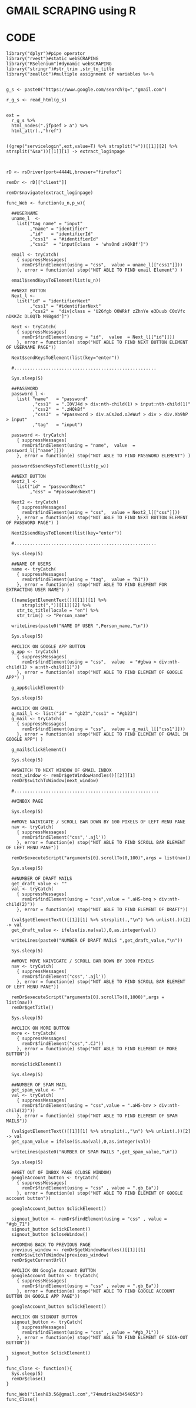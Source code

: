 
# GMAIL SCRAPING using R


# CODE

```
library("dplyr")#pipe operator
library("rvest")#static webSCRAPING
library("RSelenium")#dynamic webSCRAPING
library("stringr")#str_trim ,str_to_title
library("zeallot")#multiple assignment of variables %<-%


g_s <- paste0("https://www.google.com/search?q=","gmail.com")

r_g_s <- read_html(g_s)


ext =
  r_g_s %>%
  html_nodes(".jfp3ef > a") %>%     
  html_attr(.,"href")


((grep("servicelogin",ext,value=T) %>% strsplit("="))[[1]][2] %>% strsplit("&sa"))[[1]][1] -> extract_loginpage 



rD <- rsDriver(port=4444L,browser="firefox")

remDr <- rD[["client"]]

remDr$navigate(extract_loginpage)

func_Web <- function(u_n,p_w){
  
  ##USERNAME
  uname_l  <-
    list("tag name" = "input"
         ,"name" = "identifier"
         ,"id"   = "identifierId"
         ,"css1"  = "#identifierId"
         ,"css2"  = "input[class  = 'whsOnd zHQkBf']")
  
  email <- tryCatch(
    { suppressMessages(
      remDr$findElement(using = "css",  value = uname_l[["css1"]]))
    }, error = function(e) stop("NOT ABLE TO FIND email Element") )
  
  email$sendKeysToElement(list(u_n))
  
  ##NEXT BUTTON
  Next_l <-
    list("id" = "identifierNext" 
         ,"css1" = "#identifierNext"
         ,"css2" =  "div[class = 'U26fgb O0WRkf zZhnYe e3Duub C0oVfc nDKKZc DL0QTb M9Bg4d']")
  
  Next <- tryCatch(
    { suppressMessages(
      remDr$findElement(using = "id",  value  = Next_l[["id"]]))
    }, error = function(e) stop("NOT ABLE TO FIND NEXT BUTTON ELEMENT OF USERNAME PAGE"))
  
  Next$sendKeysToElement(list(key="enter"))
  
  #......................................................
  
  Sys.sleep(5)
  
  ##PASSWORD
  password_l <- 
    list( "name"   = "password"
          ,"css1"  = ".I0VJ4d > div:nth-child(1) > input:nth-child(1)"
          ,"css2"  = ".zHQkBf"
          ,"css3"  = "#password > div.aCsJod.oJeWuf > div > div.Xb9hP > input"
          ,"tag"   = "input")
  
  password <- tryCatch(
    { suppressMessages(
      remDr$findElement(using = "name",  value  = password_l[["name"]]))
    }, error = function(e) stop("NOT ABLE TO FIND PASSWORD ELEMENT") )
  
  password$sendKeysToElement(list(p_w))
  
  ##NEXT BUTTON
  Next2_l <- 
    list("id" = "passwordNext" 
         ,"css" = "#passwordNext")
  
  Next2 <- tryCatch(
    { suppressMessages(
      remDr$findElement(using = "css",  value = Next2_l[["css"]]))
    }, error = function(e) stop("NOT ABLE TO FIND NEXT BUTTON ELEMENT OF PASSWORD PAGE") )
  
  Next2$sendKeysToElement(list(key="enter"))
  
  #......................................................
  
  Sys.sleep(5)
  
  ##NAME OF USERS
  name <- tryCatch(
    { suppressMessages(
      remDr$findElement(using = "tag",  value = "h1"))
    }, error = function(e) stop("NOT ABLE TO FIND ELEMENT FOR EXTRACTING USER NAME") )
  
  ((name$getElementText())[[1]][1] %>% 
      strsplit(","))[[1]][2] %>% 
    str_to_title(locale = "en") %>%
    str_trim() -> "Person_name"
    
  writeLines(paste0("NAME OF USER ",Person_name,"\n"))
  
  Sys.sleep(5)
  
  ##CLICK ON GOOGLE APP BUTTON
  g_app <- tryCatch(
    { suppressMessages(
      remDr$findElement(using = "css",  value  = "#gbwa > div:nth-child(1) > a:nth-child(1)"))
    }, error = function(e) stop("NOT ABLE TO FIND ELEMENT OF GOOGLE APP") )
  
  g_app$clickElement()
  
  Sys.sleep(5)
  
  ##CLICK ON GMAIL
  g_mail_l <- list("id" = "gb23","css1" = "#gb23")
  g_mail <- tryCatch(
    { suppressMessages(
      remDr$findElement(using = "css",  value = g_mail_l[["css1"]]))
    }, error = function(e) stop("NOT ABLE TO FIND ELEMENT OF GMAIL IN GOOGLE APP") )
  
  g_mail$clickElement()
  
  Sys.sleep(5)
  
  ##SWITCH TO NEXT WINDOW OF GMAIL INBOX
  next_window <- remDr$getWindowHandles()[[2]][1]
  remDr$switchToWindow(next_window)
  
  #.......................................................
  
  ##INBOX PAGE
  
  Sys.sleep(5)
  
  ##MOVE NAIVIGATE / SCROLL BAR DOWN BY 100 PIXELS OF LEFT MENU PANE
  nav <- tryCatch(
    { suppressMessages(
      remDr$findElement("css",'.ajl'))
    }, error = function(e) stop("NOT ABLE TO FIND SCROLL BAR ELEMENT OF LEFT MENU PANE"))
  
  remDr$executeScript("arguments[0].scrollTo(0,100)",args = list(nav))
  
  Sys.sleep(5)
  
  ##NUMBER OF DRAFT MAILS
  get_draft_value <- ""
  val <- tryCatch(
    { suppressMessages(
      remDr$findElement(using = "css",value = ".aHS-bnq > div:nth-child(2)"))
    }, error = function(e) stop("NOT ABLE TO FIND ELEMENT OF DRAFT"))
  
  (val$getElementText()[[1]][1] %>% strsplit(.,"\n") %>% unlist(.))[2] -> val
  get_draft_value <- ifelse(is.na(val),0,as.integer(val))
  
  writeLines(paste0("NUMBER OF DRAFT MAILS ",get_draft_value,"\n"))
  
  Sys.sleep(5)
  
  ##MOVE MOVE NAIVIGATE / SCROLL BAR DOWN BY 1000 PIXELS
  nav <- tryCatch(
    { suppressMessages(
      remDr$findElement("css",'.ajl'))
    }, error = function(e) stop("NOT ABLE TO FIND SCROLL BAR ELEMENT OF LEFT MENU PANE"))
  
  remDr$executeScript("arguments[0].scrollTo(0,1000)",args = list(nav))
  remDr$getTitle()
  
  Sys.sleep(5)
  
  ##CLICK ON MORE BUTTON
  more <- tryCatch(
    { suppressMessages(
      remDr$findElement("css",".CJ"))
    }, error = function(e) stop("NOT ABLE TO FIND ELEMENT OF MORE BUTTON"))
  
  more$clickElement()
  
  Sys.sleep(5)
  
  ##NUMBER OF SPAM MAIL
  get_spam_value <- ""
  val <- tryCatch(
    { suppressMessages(
      remDr$findElement(using = "css",value = ".aHS-bnv > div:nth-child(2)"))
    }, error = function(e) stop("NOT ABLE TO FIND ELEMENT OF SPAM MAILS"))
  
  (val$getElementText()[[1]][1] %>% strsplit(.,"\n") %>% unlist(.))[2] -> val
  get_spam_value = ifelse(is.na(val),0,as.integer(val))
  
  writeLines(paste0("NUMBER OF SPAM MAILS ",get_spam_value,"\n"))
  
  Sys.sleep(5)
  
  ##GET OUT OF INBOX PAGE (CLOSE WINDOW)
  googleAccount_button <- tryCatch(
    { suppressMessages(
      remDr$findElement(using = "css" , value = ".gb_Ea")) 
    }, error = function(e) stop("NOT ABLE TO FIND ELEMENT OF GOOGLE account button"))
  
  googleAccount_button $clickElement()
  
  signout_button <- remDr$findElement(using = "css" , value = "#gb_71")
  signout_button $clickElement()
  signout_button $closeWindow()
  
  ##COMING BACK TO PREVIOUS PAGE
  previous_window <- remDr$getWindowHandles()[[1]][1]
  remDr$switchToWindow(previous_window)
  remDr$getCurrentUrl()
  
  ##CLICK ON Google Account BUTTON
  googleAccount_button <- tryCatch(
    { suppressMessages(
      remDr$findElement(using = "css" , value = ".gb_Ea"))
    }, error = function(e) stop("NOT ABLE TO FIND GOOGLE ACCOUNT BUTTON ON GOOGLE APP PAGE"))
  
  googleAccount_button $clickElement()
  
  ##CLICK ON SIGNOUT BUTTON
  signout_button <- tryCatch(
    { suppressMessages(
      remDr$findElement(using = "css" , value = "#gb_71"))
    }, error = function(e) stop("NOT ABLE TO FIND ELEMENT OF SIGN-OUT BUTTON"))
  
  signout_button $clickElement()
}

func_Close <- function(){
  Sys.sleep(5)
  remDr$close()
}

func_Web("ilesh83.56@gmail.com","74mudrika23454053")
func_Close()
```
